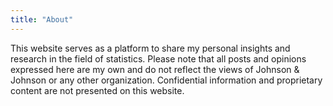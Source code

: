---
title: "About"
---

This website serves as a platform to share my personal insights and research in the field of statistics. Please note that all posts and opinions expressed here are my own and do not reflect the views of Johnson & Johnson or any other organization. Confidential information and proprietary content are not presented on this website.